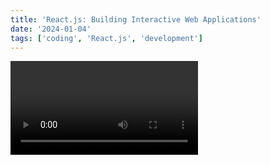 ```yaml
---
title: 'React.js: Building Interactive Web Applications'
date: '2024-01-04'
tags: ['coding', 'React.js', 'development']
---
```


<Video id="s2skans2dP4" />

When it comes to creating interactive and dynamic web applications, React.js stands out as a powerful and popular choice. Developed and maintained by Facebook, React.js has revolutionized front-end development.

In React, you can easily create reusable UI components using JSX, a syntax extension for JavaScript. JSX allows you to write component templates that are both efficient and expressive.

```jsx
import React from 'react';

const App = () => {
  return (
    <div>
      <h1>Welcome to React.js</h1>
      <p>Build interactive web applications with ease.</p>
    </div>
  );
};

export default App;
```

With React's component-based architecture, you can break down complex user interfaces into manageable pieces. This modularity not only enhances code organization but also promotes reusability and maintainability.

> "React makes it painless to create interactive UIs." - React Documentation

The React ecosystem, including tools like Redux and React Router, empowers developers to build single-page applications, manage state, and create seamless user experiences. Whether you're a beginner or an experienced developer, React.js offers a vibrant community and a wealth of resources to help you succeed.

Start your journey with React.js and unlock the potential to build stunning and responsive web applications!